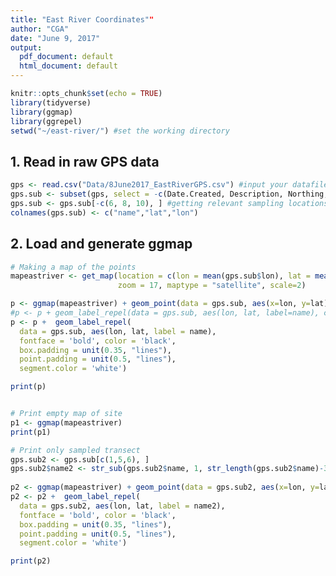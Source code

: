 ```yaml
---
title: "East River Coordinates""
author: "CGA"
date: "June 9, 2017"
output:
  pdf_document: default
  html_document: default
---
```


```r
knitr::opts_chunk$set(echo = TRUE)
library(tidyverse)
library(ggmap)
library(ggrepel)
setwd("~/east-river/") #set the working directory
```

## 1. Read in raw GPS data
```r
gps <- read.csv("Data/8June2017_EastRiverGPS.csv") #input your datafile
gps.sub <- subset(gps, select = -c(Date.Created, Description, Northing, Easting)) #removing some columns
gps.sub <- gps.sub[-c(6, 8, 10), ] #getting relevant sampling locations
colnames(gps.sub) <- c("name","lat","lon")
```

## 2. Load and generate ggmap
```r
# Making a map of the points
mapeastriver <- get_map(location = c(lon = mean(gps.sub$lon), lat = mean(gps.sub$lat)),
                        zoom = 17, maptype = "satellite", scale=2)

p <- ggmap(mapeastriver) + geom_point(data = gps.sub, aes(x=lon, y=lat), color="red")
#p <- p + geom_label_repel(data = gps.sub, aes(lon, lat, label=name), color="black", size=4)
p <- p +  geom_label_repel(
  data = gps.sub, aes(lon, lat, label = name),
  fontface = 'bold', color = 'black',
  box.padding = unit(0.35, "lines"),
  point.padding = unit(0.5, "lines"),
  segment.color = 'white')

print(p)


# Print empty map of site
p1 <- ggmap(mapeastriver)
print(p1)

# Print only sampled transect
gps.sub2 <- gps.sub[c(1,5,6), ]
gps.sub2$name2 <- str_sub(gps.sub2$name, 1, str_length(gps.sub2$name)-3)
  
p2 <- ggmap(mapeastriver) + geom_point(data = gps.sub2, aes(x=lon, y=lat), color="red")
p2 <- p2 +  geom_label_repel(
  data = gps.sub2, aes(lon, lat, label = name2),
  fontface = 'bold', color = 'black',
  box.padding = unit(0.35, "lines"),
  point.padding = unit(0.5, "lines"),
  segment.color = 'white')

print(p2)

```
